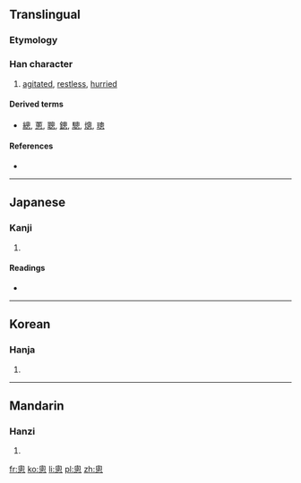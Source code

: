 {{also|匆}}
==Translingual==

===Etymology===
{{Han compound|囪|心|c1=p|c2=s|t2=heart|ls=psc}}

===Han character===
{{Han char|rn=61|rad=心|as=07|sn=11|four=|canj=竹田心 (HWP), X竹田心 (XHWP)}}

# [[agitated]], [[restless]], [[hurried]]

====Derived terms====
* [[總]], [[蔥]], [[聰]], [[鏓]], [[驄]], [[熜]], [[璁]]

====References====
* {{Han ref|kx=0388.210|dkj=10693|dj=0721.100|hdz=42301.030|uh=60A4|ud=24740}}

----

==Japanese==

===Kanji===
{{ja-kanji|grade=|rs=心07}}

# {{defn|Japanese|sort=心07}}

====Readings====
* {{ja-readings|on=[[そう]] (sō)|kun=[[にわか]] (niwaka), [[あわてる]] (awateru)}}

----

==Korean==

===Hanja===
{{ko-hanja|hangeul=총|eumhun=|rv=chong|mr=ch'ong|y=chong}}

# {{defn|Korean|sort=心07}}

----

==Mandarin==

===Hanzi===
{{cmn-hanzi|pin=[[cōng]] ([[cong1]])|wg=ts'ung<sup>1</sup>}}

# {{defn|Mandarin|sort=心07}}

[[fr:悤]]
[[ko:悤]]
[[li:悤]]
[[pl:悤]]
[[zh:悤]]